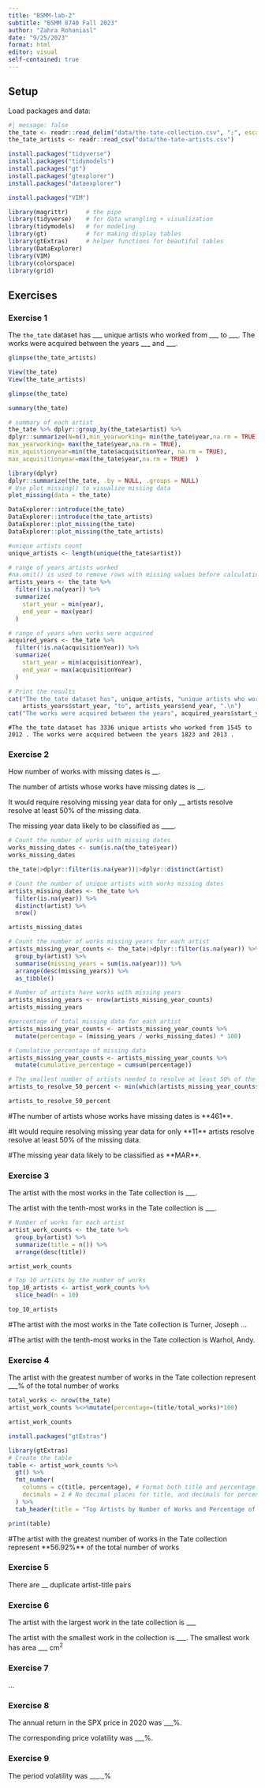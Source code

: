 ```yaml
---
title: "BSMM-lab-2"
subtitle: "BSMM 8740 Fall 2023"
author: "Zahra Rohaniasl"
date: "9/25/2023"
format: html
editor: visual
self-contained: true
---
```


## Setup

Load packages and data:

```r
#| message: false
the_tate <- readr::read_delim("data/the-tate-collection.csv", ";", escape_double = FALSE, trim_ws = TRUE)
the_tate_artists <- readr::read_csv("data/the-tate-artists.csv")
```

```r
install.packages("tidyverse")
install.packages("tidymodels")
install.packages("gt")
install.packages("gtexplorer")
install.packages("dataexplorer")

```

```r
install.packages("VIM")

```

```r
library(magrittr)     # the pipe
library(tidyverse)    # for data wrangling + visualization
library(tidymodels)   # for modeling
library(gt)           # for making display tables
library(gtExtras)     # helper functions for beautiful tables
library(DataExplorer)
library(VIM)
library(colorspace)
library(grid)
```

## Exercises

### Exercise 1

The `the_tate` dataset has \_\_\_ unique artists who worked from \_\_\_ to \_\_\_. The works were acquired between the years \_\_\_ and \_\_\_.

```r
glimpse(the_tate_artists)

```

```r
View(the_tate)
View(the_tate_artists)
```

```r
glimpse(the_tate)

```

```r
summary(the_tate)

```

```r
# summary of each artist
the_tate %>% dplyr::group_by(the_tate$artist) %>% 
dplyr::summarize(N=n(),min_yearworking= min(the_tate$year,na.rm = TRUE),
max_yearworking= max(the_tate$year,na.rm = TRUE),
min_aquistionyear=min(the_tate$acquisitionYear, na.rm = TRUE),
max_acquisitionyear=max(the_tate$year,na.rm = TRUE)  )
```

```r
library(dplyr)
dplyr::summarize(the_tate, .by = NULL, .groups = NULL)
# Use plot_missing() to visualize missing data
plot_missing(data = the_tate)

DataExplorer::introduce(the_tate)
DataExplorer::introduce(the_tate_artists)
DataExplorer::plot_missing(the_tate)
DataExplorer::plot_missing(the_tate_artists)

```

```r
#unique artists count
unique_artists <- length(unique(the_tate$artist))

# range of years artists worked
#na.omit() is used to remove rows with missing values before calculating the year ranges. 
artists_years <- the_tate %>%
  filter(!is.na(year)) %>%
  summarize(
    start_year = min(year),
    end_year = max(year)
  )

# range of years when works were acquired
acquired_years <- the_tate %>%
  filter(!is.na(acquisitionYear)) %>%
  summarize(
    start_year = min(acquisitionYear),
    end_year = max(acquisitionYear)
  )

# Print the results
cat("The the_tate dataset has", unique_artists, "unique artists who worked from", 
    artists_years$start_year, "to", artists_years$end_year, ".\n")
cat("The works were acquired between the years", acquired_years$start_year, "and", acquired_years$end_year, ".\n")

```

```         
#The the_tate dataset has 3336 unique artists who worked from 1545 to 2012 . The works were acquired between the years 1823 and 2013 .
```

### Exercise 2

How number of works with missing dates is \_\_.

The number of artists whose works have missing dates is \_\_.

It would require resolving missing year data for only \_\_ artists resolve resolve at least 50% of the missing data.

The missing year data likely to be classified as \_\_\_\_.

```r
# Count the number of works with missing dates
works_missing_dates <- sum(is.na(the_tate$year))
works_missing_dates

```

```r
the_tate|>dplyr::filter(is.na(year))|>dplyr::distinct(artist)

```

```r
# Count the number of unique artists with works missing dates
artists_missing_dates <- the_tate %>%
  filter(is.na(year)) %>%
  distinct(artist) %>%
  nrow()

artists_missing_dates

```

```r
# Count the number of works missing years for each artist
artists_missing_year_counts <- the_tate|>dplyr::filter(is.na(year)) %>% 
  group_by(artist) %>%
  summarise(missing_years = sum(is.na(year))) %>%
  arrange(desc(missing_years)) %>%
  as_tibble()
```

```r
# Number of artists have works with missing years
artists_missing_years <- nrow(artists_missing_year_counts)
artists_missing_years
```

```r
#percentage of total missing data for each artist
artists_missing_year_counts <- artists_missing_year_counts %>%
  mutate(percentage = (missing_years / works_missing_dates) * 100)
```

```r
# Cumulative percentage of missing data
artists_missing_year_counts <- artists_missing_year_counts %>%
  mutate(cumulative_percentage = cumsum(percentage))
```

```r
# The smallest number of artists needed to resolve at least 50% of the missing year data
artists_to_resolve_50_percent <- min(which(artists_missing_year_counts$cumulative_percentage >= 50))

artists_to_resolve_50_percent
```

#The number of artists whose works have missing dates is \*\*461\*\*.

#It would require resolving missing year data for only \*\*11\*\* artists resolve resolve at least 50% of the missing data.

#The missing year data likely to be classified as \*\*MAR\*\*.

### Exercise 3

The artist with the most works in the Tate collection is \_\_\_.

The artist with the tenth-most works in the Tate collection is \_\_\_.

```r
# Number of works for each artist
artist_work_counts <- the_tate %>%
  group_by(artist) %>%
  summarize(title = n()) %>%
  arrange(desc(title))

artist_work_counts

```

```r
# Top 10 artists by the number of works
top_10_artists <- artist_work_counts %>%
  slice_head(n = 10)

top_10_artists
```

#The artist with the most works in the Tate collection is Turner, Joseph ...

#The artist with the tenth-most works in the Tate collection is Warhol, Andy.

### Exercise 4

The artist with the greatest number of works in the Tate collection represent \_\_\_% of the total number of works

```r
total_works <- nrow(the_tate)
artist_work_counts %<>%mutate(percentage=(title/total_works)*100)

artist_work_counts
```

```r
install.packages("gtExtras")
```

```r
library(gtExtras)
# Create the table
table <- artist_work_counts %>%
  gt() %>%
  fmt_number(
    columns = c(title, percentage), # Format both title and percentage columns
    decimals = 2 # No decimal places for title, and decimals for percentage
  ) %>%
  tab_header(title = "Top Artists by Number of Works and Percentage of Collection")

print(table)
```

#The artist with the greatest number of works in the Tate collection represent \*\*56.92%\*\* of the total number of works

### Exercise 5

There are \_\_ duplicate artist-title pairs

### Exercise 6

The artist with the largest work in the tate collection is \_\_\_

The artist with the smallest work in the collection is \_\_\_. The smallest work has area \_\_\_ $\text{cm}^2$

### Exercise 7

...

### Exercise 8

The annual return in the SPX price in 2020 was \_\_\_%.

The corresponding price volatility was \_\_\_%.

### Exercise 9

The period volatility was \_\_\_.\_%

### 
